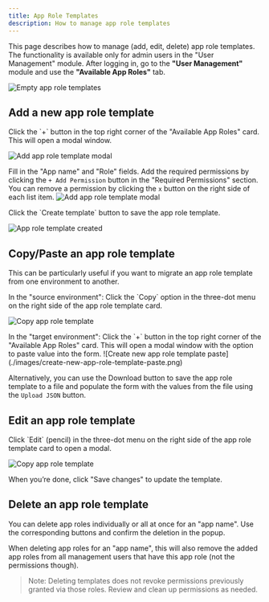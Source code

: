 ```yaml
---
title: App Role Templates
description: How to manage app role templates
---
```



This page describes how to manage (add, edit, delete) app role templates.
The functionality is available only for admin users in the "User Management" module. After logging in, go to the **"User Management"** module and use the **"Available App Roles"** tab.

![Empty app role templates](./images/empty-app-role-templates.png)


## Add a new app role template
<Steps>

<Step>
Click the `+` button in the top right corner of the "Available App Roles" card. This will open a modal window.

![Add app role template modal](./images/create-new-app-role-empty.png)

</Step>

<Step>

Fill in the "App name" and "Role" fields. Add the required permissions by clicking the `+ Add Permission` button in the "Required Permissions" section.
You can remove a permission by clicking the `x` button on the right side of each list item.
![Add app role template modal](./images/create-new-app-role-populated.png)

</Step>

<Step>
Click the `Create template` button to save the app role template.

![App role template created](./images/app-role-template-created.png)
</Step>

</Steps>

## Copy/Paste an app role template

This can be particularly useful if you want to migrate an app role template from one environment to another.

<Steps>

<Step>
In the "source environment": Click the `Copy` option in the three-dot menu on the right side of the app role template card.

![Copy app role template](./images/app-role-item-menu.png)
</Step>

<Step>
In the "target environment": Click the `+` button in the top right corner of the "Available App Roles" card. This will open a modal window with the option to paste value into the form.
![Create new app role template paste](./images/create-new-app-role-template-paste.png)
</Step>
</Steps>

Alternatively, you can use the Download button to save the app role template to a file and populate the form with the values from the file using the `Upload JSON` button.


## Edit an app role template

<Steps>

<Step>
Click `Edit` (pencil) in the three-dot menu on the right side of the app role template card to open a modal.

![Copy app role template](./images/app-role-item-menu.png)
</Step>

<Step>

When you’re done, click "Save changes" to update the template.
</Step>


</Steps>

## Delete an app role template

You can delete app roles individually or all at once for an "app name". Use the corresponding buttons and confirm the deletion in the popup.

When deleting app roles for an "app name", this will also remove the added app roles from all management users that have this app role (not the permissions though).

> Note: Deleting templates does not revoke permissions previously granted via those roles. Review and clean up permissions as needed.